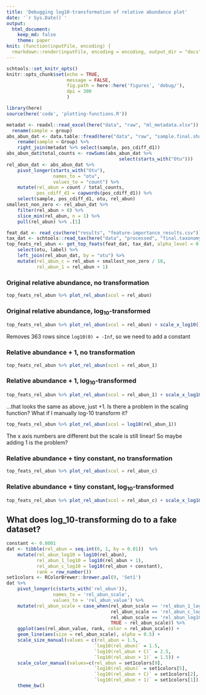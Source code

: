 ```yaml
---
title: 'Debugging log10-transformation of relative abundance plot'
date: '`r Sys.Date()`'
output:
  html_document:
    keep_md: false
    theme: paper
knit: (function(inputFile, encoding) {
  rmarkdown::render(inputFile, encoding = encoding, output_dir = "docs", output_format = "all") })
---
```

```r
schtools::set_knitr_opts()
knitr::opts_chunk$set(echo = TRUE,
                      message = FALSE,
                      fig.path = here::here('figures', 'debug/'),
                      dpi = 300
                      )
```

```r
library(here)
source(here('code', 'plotting-functions.R'))
```

```r
metadat <- readxl::read_excel(here("data", "raw", "ml_metadata.xlsx")) %>%
  rename(sample = group)
abs_abun_dat <- data.table::fread(here("data", "raw", "sample.final.shared")) %>%
    rename(sample = Group) %>%
    right_join(metadat %>% select(sample, pos_cdiff_d1))
abs_abun_dat$total_counts <- rowSums(abs_abun_dat %>%
                                         select(starts_with("Otu")))
rel_abun_dat <- abs_abun_dat %>%
    pivot_longer(starts_with("Otu"),
                 names_to = "otu",
                 values_to = "count") %>%
    mutate(rel_abun = count / total_counts,
           pos_cdiff_d1 = capwords(pos_cdiff_d1)) %>%
    select(sample, pos_cdiff_d1, otu, rel_abun)
smallest_non_zero <- rel_abun_dat %>%
    filter(rel_abun > 0) %>%
    slice_min(rel_abun, n = 1) %>%
    pull(rel_abun) %>% .[1]

feat_dat <- read_csv(here("results", "feature-importance_results.csv"))
tax_dat <- schtools::read_tax(here("data", "processed", "final.taxonomy.tsv"))
top_feats_rel_abun <- get_top_feats(feat_dat, tax_dat, alpha_level = 0.05) %>%
    select(otu, label) %>%
    left_join(rel_abun_dat, by = "otu") %>%
    mutate(rel_abun_c = rel_abun + smallest_non_zero / 10,
           rel_abun_1 = rel_abun + 1)
```

### Original relative abundance, no transformation

```r
top_feats_rel_abun %>% plot_rel_abun(xcol = rel_abun)
```

### Original relative abundance, log$_{10}$-transformed

```r
top_feats_rel_abun %>% plot_rel_abun(xcol = rel_abun) + scale_x_log10()
```

Removes 363 rows since `log10(0) = -Inf`, so we need to add a constant

### Relative abundance + 1, no transformation

```r
top_feats_rel_abun %>% plot_rel_abun(xcol = rel_abun_1)
```

### Relative abundance + 1, log$_{10}$-transformed
```r
top_feats_rel_abun %>% plot_rel_abun(xcol = rel_abun_1) + scale_x_log10()
```

...that looks the same as above, just +1. 
Is there a problem in the scaling function?
What if I manually log-10 transform it?

```r
top_feats_rel_abun %>% plot_rel_abun(xcol = log10(rel_abun_1))
```

The x axis numbers are different but the scale is still linear!
So maybe adding 1 is the problem?

### Relative abundance + tiny constant, no transformation

```r
top_feats_rel_abun %>% plot_rel_abun(xcol = rel_abun_c)
```

### Relative abundance + tiny constant, log$_{10}$-transformed

```r
top_feats_rel_abun %>% plot_rel_abun(xcol = rel_abun_c) + scale_x_log10()
```

## What does log_${10}$-transforming do to a fake dataset?

```r
constant <- 0.0001
dat <- tibble(rel_abun = seq.int(0, 1, by = 0.01))  %>% 
    mutate(rel_abun_log10 = log10(rel_abun),
           rel_abun_1_log10 = log10(rel_abun + 1),
           rel_abun_c_log10 = log10(rel_abun + constant),
           rank = row_number())
set1colors <- RColorBrewer::brewer.pal(9, 'Set1')
dat %>% 
    pivot_longer(c(starts_with('rel_abun')), 
                 names_to = 'rel_abun_scale', 
                 values_to = 'rel_abun_value') %>% 
    mutate(rel_abun_scale = case_when(rel_abun_scale == 'rel_abun_1_log10' ~ 'log10(rel_abun + 1)',
                                      rel_abun_scale == 'rel_abun_c_log10' ~ 'log10(rel_abun + C)',
                                      rel_abun_scale == 'rel_abun_log10' ~ 'log10(rel_abun)',
                                      TRUE ~ rel_abun_scale)) %>% 
    ggplot(aes(rel_abun_value, rank, color = rel_abun_scale)) +
    geom_line(aes(size = rel_abun_scale), alpha = 0.5) +
    scale_size_manual(values = c(rel_abun = 1.5,
                                `log10(rel_abun)` = 1.5,
                                `log10(rel_abun + C)` = 2.5,
                                `log10(rel_abun + 1)` = 1.5)) +
    scale_color_manual(values=c(rel_abun = set1colors[9],
                                `log10(rel_abun)` = set1colors[5],
                                `log10(rel_abun + C)` = set1colors[2],
                                `log10(rel_abun + 1)` = set1colors[1])) + 
    theme_bw()
```

